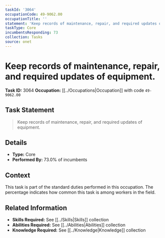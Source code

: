 ```yaml
---
taskId: '3064'
occupationCode: 49-9062.00
occupationTitle: ''
statement: 'Keep records of maintenance, repair, and required updates of equipment.'
taskType: Core
incumbentsResponding: 73
collection: Tasks
source: onet
---
```

# Keep records of maintenance, repair, and required updates of equipment.

**Task ID:** 3064
**Occupation:** [[../Occupations|Occupation]] with code `49-9062.00`

## Task Statement

> Keep records of maintenance, repair, and required updates of equipment.

## Details

- **Type:** Core
- **Performed By:** 73.0% of incumbents

## Context

This task is part of the standard duties performed in this occupation. The percentage indicates how common this task is among workers in the field.

## Related Information

- **Skills Required:** See [[../Skills|Skills]] collection
- **Abilities Required:** See [[../Abilities|Abilities]] collection
- **Knowledge Required:** See [[../Knowledge|Knowledge]] collection
